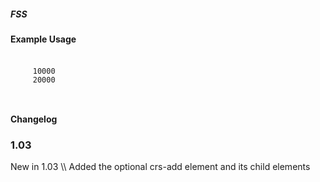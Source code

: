 ===== FSS ===== 
{{for revision 1.03}}
==== Example Usage ====

  <fss extraction-date="2013-05-31" priority="true" phaseout-year="2016">
      <forecast year="2014" value-date="2013-07-03" currency="GBP">10000</forecast>
      <forecast year="2015" currency="GBP">20000</forecast>
  </fss>
    
==== Changelog ====
===1.03===
New in 1.03  \\
Added the optional crs-add element and its child elements